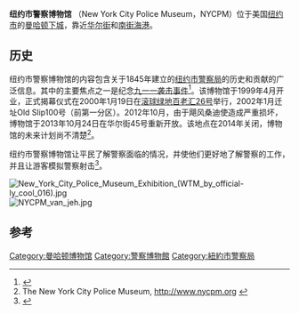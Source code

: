 {{Infobox Museum
|name=        纽约市警察博物馆
|image=       New-york-city-police-museum.JPG
|established= 1999
|website=     [http://www.nycpm.org www.nycpm.org]
{{Infobox NRHP
  | name = First Police Precinct Station House
  | embed = yes
  | coordinates = {{coord|40|42|12|N|74|0|31|W|display=inline,title}}
| locmapin = New York City#New York#USA
  | built = 1909
  | architect = Hunt & Hunt
  | added = 1982年10月29日
  | refnum = 82001193<ref name="nris">{{NRISref|version=2010a}}</ref>
}} }}
'''纽约市警察博物馆''' （New York City Police Museum，NYCPM）位于美国[[纽约市|纽约市]]的[[曼哈顿下城|曼哈顿下城]]，靠近[[华尔街|华尔街]]和[[南街海港|南街海港]]。

==历史==
纽约市警察博物馆的内容包含关于1845年建立的[[纽约市警察局|纽约市警察局]]的历史和贡献的广泛信息。其中的主要焦点之一是纪念[[九一一袭击事件|九一一袭击事件]]<ref name="mize">{{Cite web|url=http://nl.newsbank.com/nl-search/we/Archives?p_product=SAEC&p_theme=saec&p_action=search&p_maxdocs=200&p_topdoc=1&p_text_direct-0=0F0B3CF7C02BF06B&p_field_direct-0=document_id&p_perpage=10&p_sort=YMD_date:D&s_trackval=GooglePM|title=New York Police Museum will Memorialize Sept. 11|accessdate=2008-06-11|date=2001-12-28|author=Verenea Dobnik|work=San Antonio Express-News|archive-date=2019-02-13|archive-url=https://web.archive.org/web/20190213183446/http://nl.newsbank.com/nl-search/we/Archives?p_product=SAEC&p_theme=saec&p_action=search&p_maxdocs=200&p_topdoc=1&p_text_direct-0=0F0B3CF7C02BF06B&p_field_direct-0=document_id&p_perpage=10&p_sort=YMD_date:D&s_trackval=GooglePM|dead-url=no}}</ref>。该博物馆于1999年4月开业，正式揭幕仪式在2000年1月19日在[[滚球绿地|滚球绿地]][[百老汇26号|百老汇26号]]举行，2002年1月迁址Old Slip100号（前第一分区）。2012年10月，由于飓风桑迪使造成严重损坏，博物馆于2013年10月24日在华尔街45号重新开放。该地点在2014年关闭，博物馆的未来计划尚不清楚<ref>The New York City Police Museum, http://www.nycpm.org {{Wayback|url=http://www.nycpm.org/ |date=20210503164605 }}</ref>。

纽约市警察博物馆让平民了解警察面临的情况，并使他们更好地了解警察的工作，并且让游客模拟警察射击<ref name="blocks">{{Cite web|url=http://www.highbeam.com/doc/1P1-49151233.html|title=Police Museum Opens Blocks from World Trade Center site|accessdate=2008-06-11|publisher=Associated Press|date=2001-12-27|author=Verena Dobnik}}{{Dead link|date=2019年2月 |bot=InternetArchiveBot |fix-attempted=yes }}</ref>。

[[Image:New_York_City_Police_Museum_Exhibition_(WTM_by_official-ly_cool_016).jpg|right]]
[[File:NYCPM_van_jeh.jpg|thumb]]

==参考==
{{Reflist}}

{{Museums in Manhattan}}
{{Authority control}}
[[Category:曼哈顿博物馆|Category:曼哈顿博物馆]]
[[Category:警察博物館|Category:警察博物館]]
[[Category:紐約市警察局|Category:紐約市警察局]]
